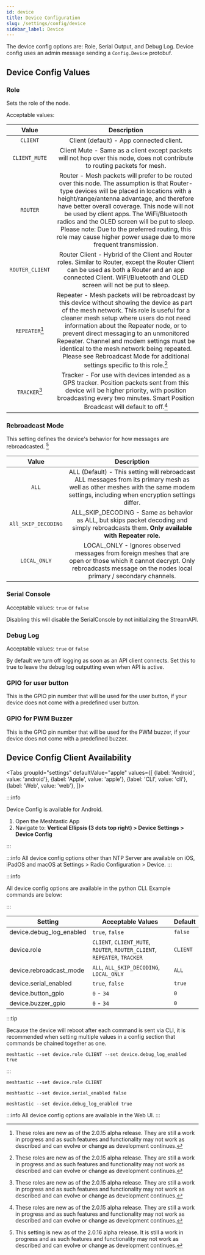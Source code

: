 ```yaml
---
id: device
title: Device Configuration
slug: /settings/config/device
sidebar_label: Device
---
```



The device config options are: Role, Serial Output, and Debug Log. Device config uses an admin message sending a `Config.Device` protobuf.

## Device Config Values

### Role

Sets the role of the node.

Acceptable values:

|      Value      |                                                                                                                                                                                                                         Description                                                                                                                                                                                                                          |
| :-------------: | :----------------------------------------------------------------------------------------------------------------------------------------------------------------------------------------------------------------------------------------------------------------------------------------------------------------------------------------------------------------------------------------------------------------------------------------------------------: |
|    `CLIENT`     |                                                                                                                                                                                                           Client (default) - App connected client.                                                                                                                                                                                                           |
|  `CLIENT_MUTE`  |                                                                                                                                                                 Client Mute - Same as a client except packets will not hop over this node, does not contribute to routing packets for mesh.                                                                                                                                                                  |
|    `ROUTER`     | Router - Mesh packets will prefer to be routed over this node. The assumption is that Router-type devices will be placed in locations with a height/range/antenna advantage, and therefore have better overall coverage. This node will not be used by client apps. The WiFi/Bluetooth radios and the OLED screen will be put to sleep. Please note: Due to the preferred routing, this role may cause higher power usage due to more frequent transmission. |
| `ROUTER_CLIENT` |                                                                                                                    Router Client - Hybrid of the Client and Router roles. Similar to Router, except the Router Client can be used as both a Router and an app connected Client. WiFi/Bluetooth and OLED screen will not be put to sleep.                                                                                                                     |
| `REPEATER`[^1]  |   Repeater - Mesh packets will be rebroadcast by this device without showing the device as part of the mesh network. This role is useful for a cleaner mesh setup where users do not need information about the Repeater node, or to prevent direct messaging to an unmonitored Repeater. Channel and modem settings must be identical to the mesh network being repeated. Please see Rebroadcast Mode for additional settings specific to this role.[^1]    |
|  `TRACKER`[^1]  |                                                                                                                  Tracker - For use with devices intended as a GPS tracker. Position packets sent from this device will be higher priority, with position broadcasting every two minutes. Smart Position Broadcast will default to off.[^1]                                                                                                                   |

[^1]: These roles are new as of the 2.0.15 alpha release. They are still a work in progress and as such features and functionality may not work as described and can evolve or change as development continues.

### Rebroadcast Mode

This setting defines the device's behavior for how messages are rebroadcasted. [^2]

[^2]: This setting is new as of the 2.0.16 alpha release. It is still a work in progress and as such features and functionality may not work as described and can evolve or change as development continues.

|        Value        |                                                                                      Description                                                                                      |
| :-----------------: | :-----------------------------------------------------------------------------------------------------------------------------------------------------------------------------------: |
|        `ALL`        |   ALL (Default) - This setting will rebroadcast ALL messages from its primary mesh as well as other meshes with the same modem settings, including when encryption settings differ.   |
| `All_SKIP_DECODING` |                      ALL_SKIP_DECODING - Same as behavior as ALL, but skips packet decoding and simply rebroadcasts them. **Only available with Repeater role.**                      |
|    `LOCAL_ONLY`     | LOCAL_ONLY - Ignores observed messages from foreign meshes that are open or those which it cannot decrypt. Only rebroadcasts message on the nodes local primary / secondary channels. |

### Serial Console

Acceptable values: `true` or `false`

Disabling this will disable the SerialConsole by not initializing the StreamAPI.

### Debug Log

Acceptable values: `true` or `false`

By default we turn off logging as soon as an API client connects. Set this to true to leave the debug log outputting even when API is active.

### GPIO for user button

This is the GPIO pin number that will be used for the user button, if your device does not come with a predefined user button.

### GPIO for PWM Buzzer

This is the GPIO pin number that will be used for the PWM buzzer, if your device does not come with a predefined buzzer.

## Device Config Client Availability

<Tabs
groupId="settings"
defaultValue="apple"
values={[
{label: 'Android', value: 'android'},
{label: 'Apple', value: 'apple'},
{label: 'CLI', value: 'cli'},
{label: 'Web', value: 'web'},
]}>
<TabItem value="android">

:::info

Device Config is available for Android.

1. Open the Meshtastic App
2. Navigate to: **Vertical Ellipsis (3 dots top right) > Device Settings > Device Config**

:::

</TabItem>
<TabItem value="apple">

:::info
All device config options other than NTP Server are available on iOS, iPadOS and macOS at Settings > Radio Configuration > Device.
:::

</TabItem>
<TabItem value="cli">

:::info

All device config options are available in the python CLI. Example commands are below:

:::

| Setting                  | Acceptable Values                                                         | Default  |
| ------------------------ | ------------------------------------------------------------------------- | -------- |
| device.debug_log_enabled | `true`, `false`                                                           | `false`  |
| device.role              | `CLIENT`, `CLIENT_MUTE`, `ROUTER`, `ROUTER_CLIENT`, `REPEATER`, `TRACKER` | `CLIENT` |
| device.rebroadcast_mode  | `ALL`, `ALL_SKIP_DECODING`, `LOCAL_ONLY`                                  | `ALL`    |
| device.serial_enabled    | `true`, `false`                                                           | `true`   |
| device.button_gpio       | `0` - `34`                                                                | `0`      |
| device.buzzer_gpio       | `0` - `34`                                                                | `0`      |

:::tip

Because the device will reboot after each command is sent via CLI, it is recommended when setting multiple values in a config section that commands be chained together as one.

```shell title="Example:"
meshtastic --set device.role CLIENT --set device.debug_log_enabled true
```

:::

```shell title="Set the role to client"
meshtastic --set device.role CLIENT
```

```shell title="Disable serial console"
meshtastic --set device.serial_enabled false
```

```shell title="Enable debug logging"
meshtastic --set device.debug_log_enabled true
```

</TabItem>
<TabItem value="web">

:::info
All device config options are available in the Web UI.
:::

  </TabItem>
</Tabs>
